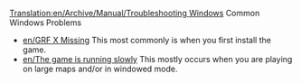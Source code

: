 [[Translation:en/Archive/Manual/Troubleshooting Windows]]
Common Windows Problems
*[[en/GRF X Missing]] This most commonly is when you first install the game.
*[[en/The game is running slowly]] This mostly occurs when you are playing on large maps and/or in windowed mode.